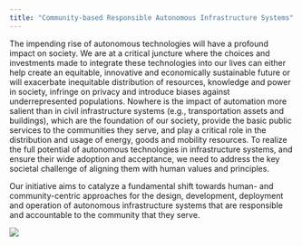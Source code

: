 ```yaml
---
title: "Community-based Responsible Autonomous Infrastructure Systems"
---
```


The impending rise of autonomous technologies will have a profound impact on society. We are at a critical juncture where the choices and investments made to integrate these technologies into our lives can either help create an equitable, innovative and economically sustainable future or will exacerbate inequitable distribution of resources, knowledge and power in society, infringe on privacy and introduce biases against underrepresented populations. Nowhere is the impact of automation more salient than in civil infrastructure systems (e.g., transportation assets and buildings), which are the foundation of our society, provide the basic public services to the communities they serve, and play a critical role in the distribution and usage of energy, goods and mobility resources. To realize the full potential of autonomous technologies in infrastructure systems, and ensure their wide adoption and acceptance, we need to address the key societal challenge of aligning them with human values and principles.

Our initiative aims to catalyze a fundamental shift towards human- and community-centric approaches for the design, development, deployment and operation of autonomous infrastructure systems that are responsible and accountable to the community that they serve.

![](figs/city-hands.png){fig-align="center" fig-alt="Community-based solutions"}

